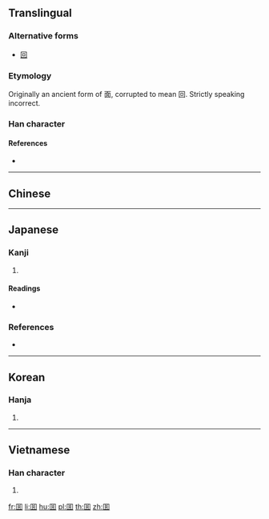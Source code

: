 ==Translingual==

===Alternative forms===
* [[回]]

===Etymology===
Originally an ancient form of 面, corrupted to mean 回. Strictly speaking incorrect.

===Han character===
{{Han char|rn=31|rad=囗|as=04|sn=7|four=|canj=WSL}}

====References====
* {{Han ref|kx=0217.160|dkj=04713|dj=0444.190|hdz=10715.010|uh=56EC|ud=22252}}

----

==Chinese==
{{zh-see|回|v}}

----

==Japanese==

===Kanji===
{{ja-kanji|grade=|rs=囗04}}

# {{alternative form of|回|lang=ja}}

====Readings====
* {{ja-readings|on=[[かい]] (kai), [[めん]] (men)|kun=[[まわる]] (mawaru)}}

===References===
* {{R:Koseki Moji|053840}}

----

==Korean==

===Hanja===
{{ko-hanja|hangeul=회|rv=hoe|mr=hoe}}

# {{defn|lang=ko|sort=囗04}}

----

==Vietnamese==

===Han character===
{{vi-hantu|[[hồi]]|rs=囗04}}

# {{defn|lang=vi|sort=囗04}}

[[fr:囬]]
[[li:囬]]
[[hu:囬]]
[[pl:囬]]
[[th:囬]]
[[zh:囬]]